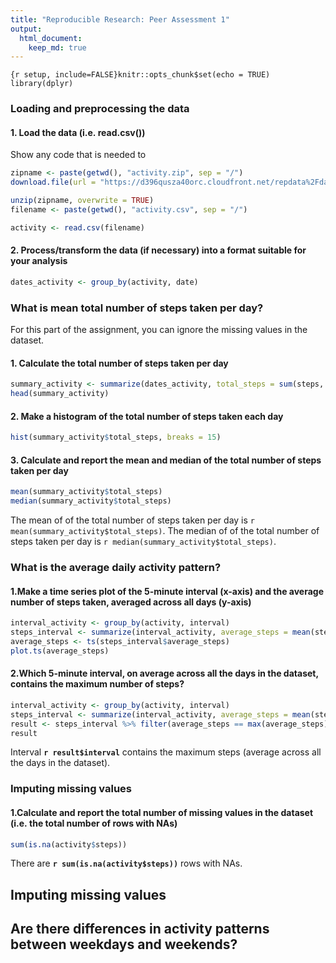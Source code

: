 ```yaml
---
title: "Reproducible Research: Peer Assessment 1"
output: 
  html_document:
    keep_md: true
---
```


```
{r setup, include=FALSE}knitr::opts_chunk$set(echo = TRUE)
library(dplyr)
```

### Loading and preprocessing the data
#### 1. Load the data (i.e. read.csv())

Show any code that is needed to

```r
zipname <- paste(getwd(), "activity.zip", sep = "/")
download.file(url = "https://d396qusza40orc.cloudfront.net/repdata%2Fdata%2Factivity.zip", zipname)

unzip(zipname, overwrite = TRUE)
filename <- paste(getwd(), "activity.csv", sep = "/")

activity <- read.csv(filename)
```
#### 2. Process/transform the data (if necessary) into a format suitable for your analysis

```r
dates_activity <- group_by(activity, date)
```

### What is mean total number of steps taken per day?

For this part of the assignment, you can ignore the missing values in the dataset.

#### 1. Calculate the total number of steps taken per day

```r
summary_activity <- summarize(dates_activity, total_steps = sum(steps, na.rm = TRUE))
head(summary_activity)
```

#### 2. Make a histogram of the total number of steps taken each day

```r
hist(summary_activity$total_steps, breaks = 15)
```
#### 3. Calculate and report the mean and median of the total number of steps taken per day

```r
mean(summary_activity$total_steps)
median(summary_activity$total_steps)
```
The mean of of the total number of steps taken per day is `r mean(summary_activity$total_steps)`.
The median of of the total number of steps taken per day is `r median(summary_activity$total_steps)`.

### What is the average daily activity pattern?

#### 1.Make a time series plot of the 5-minute interval (x-axis) and the average number of steps taken, averaged across all days (y-axis)

```r
interval_activity <- group_by(activity, interval)
steps_interval <- summarize(interval_activity, average_steps = mean(steps, na.rm = TRUE))
average_steps <- ts(steps_interval$average_steps)
plot.ts(average_steps)
```
#### 2.Which 5-minute interval, on average across all the days in the dataset, contains the maximum number of steps?

```r
interval_activity <- group_by(activity, interval)
steps_interval <- summarize(interval_activity, average_steps = mean(steps, na.rm = TRUE))
result <- steps_interval %>% filter(average_steps == max(average_steps))
result
```
Interval **`r result$interval`** contains the maximum steps (average across all the days in the dataset).  

### Imputing missing values

#### 1.Calculate and report the total number of missing values in the dataset (i.e. the total number of rows with NAs)

```r
sum(is.na(activity$steps))
```
There are **`r sum(is.na(activity$steps))`** rows with NAs.

## Imputing missing values




## Are there differences in activity patterns between weekdays and weekends?
